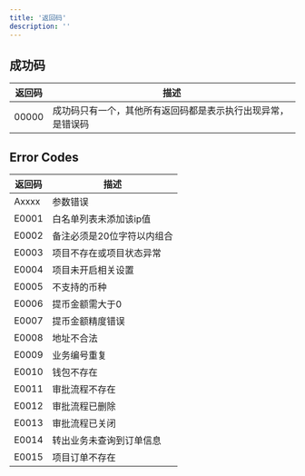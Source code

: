 ```yaml
---
title: '返回码'
description: ''
---
```


## 成功码

| 返回码   | 描述                       |
| ----- | ------------------------------ |
| 00000 | 成功码只有一个，其他所有返回码都是表示执行出现异常，是错误码 |

## Error Codes

| 返回码 | 描述             |
| ---------- | --------------------------------- |
| Axxxx      | 参数错误   |
| E0001      | 白名单列表未添加该ip值   |
| E0002      | 备注必须是20位字符以内组合 |
| E0003      | 项目不存在或项目状态异常 |
| E0004      | 项目未开启相关设置 |
| E0005      | 不支持的币种        |
| E0006      | 提币金额需大于0 |
| E0007      | 提币金额精度错误 |
| E0008      | 地址不合法                  |
| E0009      | 业务编号重复    |
| E0010      | 钱包不存在            |
| E0011      | 审批流程不存在  |
| E0012      | 审批流程已删除 |
| E0013      | 审批流程已关闭       |
| E0014      | 转出业务未查询到订单信息 |
| E0015      | 项目订单不存在     |
